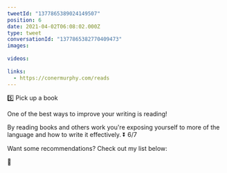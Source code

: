 ```yaml
---
tweetId: "1377865389024149507"
position: 6
date: 2021-04-02T06:08:02.000Z
type: tweet
conversationId: "1377865382770409473"
images:
  
videos:
  
links:
  - https://conermurphy.com/reads
---
```

5️⃣ Pick up a book

One of the best ways to improve your writing is reading!

By reading books and others work you're exposing yourself to more of the language and how to write it effectively. ⏬ 6/7

Want some recommendations? Check out my list below:

🔗 
